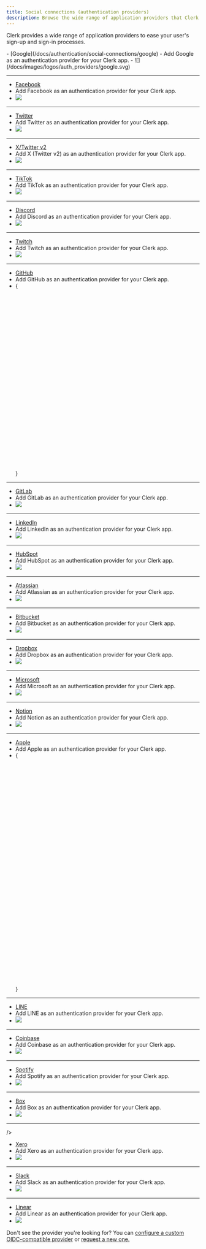 ```yaml
---
title: Social connections (authentication providers)
description: Browse the wide range of application providers that Clerk provides to ease your user's sign-up and sign-in processes.
---
```


Clerk provides a wide range of application providers to ease your user's sign-up and sign-in processes.

<Cards>
  - [Google](/docs/authentication/social-connections/google)
  - Add Google as an authentication provider for your Clerk app.
  - ![](/docs/images/logos/auth_providers/google.svg)

  ---

  - [Facebook](/docs/authentication/social-connections/facebook)
  - Add Facebook as an authentication provider for your Clerk app.
  - ![](/docs/images/logos/auth_providers/facebook.svg)

  ---

  - [Twitter](/docs/authentication/social-connections/twitter)
  - Add Twitter as an authentication provider for your Clerk app.
  - ![](/docs/images/logos/auth_providers/twitter.svg)

  ---

  - [X/Twitter v2](/docs/authentication/social-connections/twitter)
  - Add X (Twitter v2) as an authentication provider for your Clerk app.
  - ![](/docs/images/logos/auth_providers/x-twitter.svg)

  ---

  - [TikTok](/docs/authentication/social-connections/tiktok)
  - Add TikTok as an authentication provider for your Clerk app.
  - ![](/docs/images/logos/auth_providers/tiktok.svg)

  ---

  - [Discord](/docs/authentication/social-connections/discord)
  - Add Discord as an authentication provider for your Clerk app.
  - ![](/docs/images/logos/auth_providers/discord.svg)

  ---

  - [Twitch](/docs/authentication/social-connections/twitch)
  - Add Twitch as an authentication provider for your Clerk app.
  - ![](/docs/images/logos/auth_providers/twitch.svg)

  ---

  - [GitHub](/docs/authentication/social-connections/github)
  - Add GitHub as an authentication provider for your Clerk app.
  - {<svg viewBox="0 0 98 96"><path fillRule="evenodd" clipRule="evenodd" d="M48.854 0C21.839 0 0 22 0 49.217c0 21.756 13.993 40.172 33.405 46.69 2.427.49 3.316-1.059 3.316-2.362 0-1.141-.08-5.052-.08-9.127-13.59 2.934-16.42-5.867-16.42-5.867-2.184-5.704-5.42-7.17-5.42-7.17-4.448-3.015.324-3.015.324-3.015 4.934.326 7.523 5.052 7.523 5.052 4.367 7.496 11.404 5.378 14.235 4.074.404-3.178 1.699-5.378 3.074-6.6-10.839-1.141-22.243-5.378-22.243-24.283 0-5.378 1.94-9.778 5.014-13.2-.485-1.222-2.184-6.275.486-13.038 0 0 4.125-1.304 13.426 5.052a46.97 46.97 0 0 1 12.214-1.63c4.125 0 8.33.571 12.213 1.63 9.302-6.356 13.427-5.052 13.427-5.052 2.67 6.763.97 11.816.485 13.038 3.155 3.422 5.015 7.822 5.015 13.2 0 18.905-11.404 23.06-22.324 24.283 1.78 1.548 3.316 4.481 3.316 9.126 0 6.6-.08 11.897-.08 13.526 0 1.304.89 2.853 3.316 2.364 19.412-6.52 33.405-24.935 33.405-46.691C97.707 22 75.788 0 48.854 0z" style={{ fill: 'var(--light, #24292f) var(--dark, white)' }} /></svg>}

  ---

  - [GitLab](/docs/authentication/social-connections/gitlab)
  - Add GitLab as an authentication provider for your Clerk app.
  - ![](/docs/images/logos/auth_providers/gitlab.svg)

  ---

  - [LinkedIn ](/docs/authentication/social-connections/linkedin-oidc)
  - Add LinkedIn as an authentication provider for your Clerk app.
  - ![](/docs/images/logos/auth_providers/linkedin.svg)

  ---

  - [HubSpot](/docs/authentication/social-connections/hubspot)
  - Add HubSpot as an authentication provider for your Clerk app.
  - ![](/docs/images/logos/auth_providers/hubspot.svg)

  ---

  - [Atlassian](/docs/authentication/social-connections/atlassian)
  - Add Atlassian as an authentication provider for your Clerk app.
  - ![](/docs/images/logos/auth_providers/atlassian.svg)

  ---

  - [Bitbucket](/docs/authentication/social-connections/bitbucket)
  - Add Bitbucket as an authentication provider for your Clerk app.
  - ![](/docs/images/logos/auth_providers/bitbucket.svg)

  ---

  - [Dropbox](/docs/authentication/social-connections/dropbox)
  - Add Dropbox as an authentication provider for your Clerk app.
  - ![](/docs/images/logos/auth_providers/dropbox.svg)

  ---

  - [Microsoft](/docs/authentication/social-connections/microsoft)
  - Add Microsoft as an authentication provider for your Clerk app.
  - ![](/docs/images/logos/auth_providers/microsoft.svg)

  ---

  - [Notion](/docs/authentication/social-connections/notion)
  - Add Notion as an authentication provider for your Clerk app.
  - ![](/docs/images/logos/auth_providers/notion.svg)

  ---

  - [Apple](/docs/authentication/social-connections/apple)
  - Add Apple as an authentication provider for your Clerk app.
  - {<svg viewBox="0 0 814 1000"><path d="M788.1 340.9c-5.8 4.5-108.2 62.2-108.2 190.5 0 148.4 130.3 200.9 134.2 202.2-.6 3.2-20.7 71.9-68.7 141.9-42.8 61.6-87.5 123.1-155.5 123.1s-85.5-39.5-164-39.5c-76.5 0-103.7 40.8-165.9 40.8s-105.6-57-155.5-127C46.7 790.7 0 663 0 541.8c0-194.4 126.4-297.5 250.8-297.5 66.1 0 121.2 43.4 162.7 43.4 39.5 0 101.1-46 176.3-46 28.5 0 130.9 2.6 198.3 99.2zm-234-181.5c31.1-36.9 53.1-88.1 53.1-139.3 0-7.1-.6-14.3-1.9-20.1-50.6 1.9-110.8 33.7-147.1 75.8-28.5 32.4-55.1 83.6-55.1 135.5 0 7.8 1.3 15.6 1.9 18.1 3.2.6 8.4 1.3 13.6 1.3 45.4 0 102.5-30.4 135.5-71.3z" style={{ fill: 'var(--light, black) var(--dark, white)' }} /></svg>}

  ---

  - [LINE](/docs/authentication/social-connections/line)
  - Add LINE as an authentication provider for your Clerk app.
  - ![](/docs/images/logos/auth_providers/line.svg)

  ---

  - [Coinbase](/docs/authentication/social-connections/coinbase)
  - Add Coinbase as an authentication provider for your Clerk app.
  - ![](/docs/images/logos/auth_providers/coinbase.svg)

  ---

  - [Spotify](/docs/authentication/social-connections/spotify)
  - Add Spotify as an authentication provider for your Clerk app.
  - ![](/docs/images/logos/auth_providers/spotify.svg)

  ---

  - [Box](/docs/authentication/social-connections/box)
  - Add Box as an authentication provider for your Clerk app.
  - ![](/docs/images/logos/auth_providers/box.svg)

  ---

  />

  - [Xero](/docs/authentication/social-connections/xero)
  - Add Xero as an authentication provider for your Clerk app.
  - ![](/docs/images/logos/auth_providers/xero.svg)

  ---

  - [Slack](/docs/authentication/social-connections/slack)
  - Add Slack as an authentication provider for your Clerk app.
  - ![](/docs/images/logos/auth_providers/slack.svg)

  ---

  - [Linear](/docs/authentication/social-connections/linear)
  - Add Linear as an authentication provider for your Clerk app.
  - ![](/docs/images/logos/auth_providers/linear.svg)
</Cards>

Don't see the provider you're looking for? You can [configure a custom OIDC-compatible provider](/docs/authentication/social-connections/custom-provider) or [request a new one.](https://feedback.clerk.com/roadmap/f9045ac8-0c8e-4f30-b84f-8d551b0767b9?_gl=1*1ywoqdy*_gcl_au*OTUwODgxMjg2LjE3MTI1OTEwNzMuMTczNjk0NTcxMC4xNzE1MTk4MTEyLjE3MTUxOTgxMTI.)
